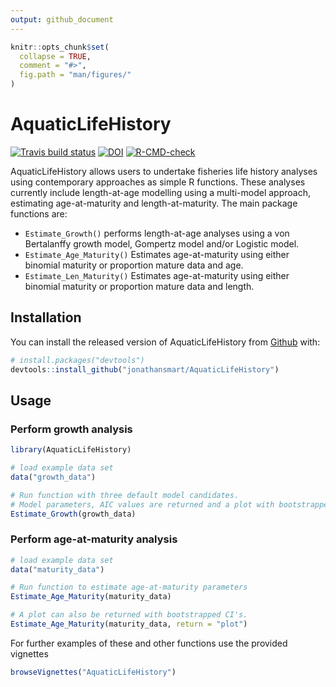 ```yaml
---
output: github_document
---
```


<!-- README.md is generated from README.Rmd. Please edit that file -->

```r
knitr::opts_chunk$set(
  collapse = TRUE,
  comment = "#>",
  fig.path = "man/figures/"
)
```

# AquaticLifeHistory

<!-- badges: start -->
[![Travis build status](https://travis-ci.org/jonathansmart/AquaticLifeHistory.svg?branch=master)](https://travis-ci.org/jonathansmart/AquaticLifeHistory)
[![DOI](https://zenodo.org/badge/223704049.svg)](https://zenodo.org/badge/latestdoi/223704049)
[![R-CMD-check](https://github.com/jonathansmart/AquaticLifeHistory/actions/workflows/R-CMD-check.yaml/badge.svg)](https://github.com/jonathansmart/AquaticLifeHistory/actions/workflows/R-CMD-check.yaml)
<!-- badges: end -->

AquaticLifeHistory allows users to undertake fisheries life history analyses using contemporary approaches as simple R functions. These analyses currently include length-at-age modelling using a multi-model approach, estimating age-at-maturity and length-at-maturity. The main package functions are:

* `Estimate_Growth()` performs length-at-age analyses using a von Bertalanffy growth model, Gompertz model and/or Logistic model.
* `Estimate_Age_Maturity()` Estimates age-at-maturity using either binomial maturity or proportion mature data and age.
* `Estimate_Len_Maturity()` Estimates age-at-maturity using either binomial maturity or proportion mature data and length.

## Installation

You can install the released version of AquaticLifeHistory from [Github](https://github.com/jonathansmart/AquaticLifeHistory) with:


```r
# install.packages("devtools")
devtools::install_github("jonathansmart/AquaticLifeHistory")
```

## Usage

### Perform growth analysis 

```r
library(AquaticLifeHistory)

# load example data set
data("growth_data")

# Run function with three default model candidates.
# Model parameters, AIC values are returned and a plot with bootstrapped CI's is printed to examine fits.
Estimate_Growth(growth_data)
```

### Perform age-at-maturity analysis

```r
# load example data set
data("maturity_data")

# Run function to estimate age-at-maturity parameters
Estimate_Age_Maturity(maturity_data)

# A plot can also be returned with bootstrapped CI's.
Estimate_Age_Maturity(maturity_data, return = "plot")
```

For further examples of these and other functions use the provided vignettes
```r
browseVignettes("AquaticLifeHistory")
```
